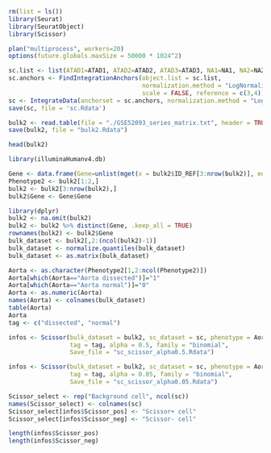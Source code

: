 

```r
rm(list = ls())
library(Seurat)
library(SeuratObject)
library(Scissor)
```


```r
plan("multiprocess", workers=20)
options(future.globals.maxSize = 50000 * 1024^2)

sc.list <- list(ATAD1=ATAD1, ATAD2=ATAD2, ATAD3=ATAD3, NA1=NA1, NA2=NA2, NA3=NA3)
sc.anchors <- FindIntegrationAnchors(object.list = sc.list, 
                                     normalization.method = "LogNormalize",
                                     scale = FALSE, reference = c(3,4))
sc <- IntegrateData(anchorset = sc.anchors, normalization.method = "LogNormalize")
save(sc, file = 'sc.Rdata')
```


```r
bulk2 <- read.table(file = "./GSE52093_series_matrix.txt", header = TRUE)
save(bulk2, file = "bulk2.Rdata")
```


```r
head(bulk2)

library(illuminaHumanv4.db)

Gene <- data.frame(Gene=unlist(mget(x = bulk2$ID_REF[3:nrow(bulk2)], envir = illuminaHumanv4SYMBOL)))
Phenotype2 <- bulk2[1:2,]
bulk2 <- bulk2[3:nrow(bulk2),]
bulk2$Gene <- Gene$Gene

library(dplyr)
bulk2 <- na.omit(bulk2)
bulk2 <- bulk2 %>% distinct(Gene, .keep_all = TRUE)
rownames(bulk2) <- bulk2$Gene
bulk_dataset <- bulk2[,2:(ncol(bulk2)-1)]
bulk_dataset <- normalize.quantiles(bulk_dataset)
bulk_dataset <- as.matrix(bulk_dataset)

Aorta <- as.character(Phenotype2[1,2:ncol(Phenotype2)])
Aorta[which(Aorta=="Aorta dissected")]="1"
Aorta[which(Aorta=="Aorta normal")]="0"
Aorta <- as.numeric(Aorta)
names(Aorta) <- colnames(bulk_dataset)
table(Aorta)
Aorta
tag <- c("dissected", "normal")

infos <- Scissor(bulk_dataset = bulk2, sc_dataset = sc, phenotype = Aorta_1, 
                 tag = tag, alpha = 0.5, family = "binomial", 
                 Save_file = "sc_scissor_alpha0.5.Rdata")

infos <- Scissor(bulk_dataset = bulk2, sc_dataset = sc, phenotype = Aorta_2, 
                 tag = tag, alpha = 0.05, family = "binomial", 
                 Save_file = "sc_scissor_alpha0.05.Rdata")

Scissor_select <- rep("Background cell", ncol(sc))
names(Scissor_select) <- colnames(sc)
Scissor_select[infos$Scissor_pos] <- "Scissor+ cell"
Scissor_select[infos$Scissor_neg] <- "Scissor- cell"

length(infos$Scissor_pos)
length(infos$Scissor_neg)


```

